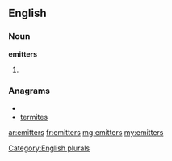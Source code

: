 ==English==

===Noun===
'''emitters'''

# {{plural of|[[emitter]]}}

===Anagrams===
* {{alphagram|eeimrstt}}
* [[termites#English|termites]]

[[Category:English plurals]]

[[ar:emitters]]
[[fr:emitters]]
[[mg:emitters]]
[[my:emitters]]